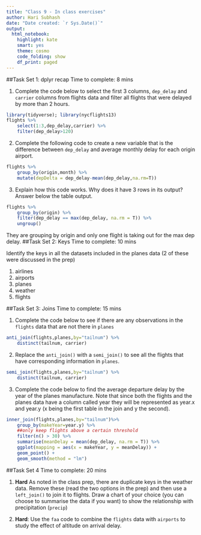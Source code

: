 ```yaml
---
title: "Class 9 - In class exercises"
author: Hari Subhash
date: "Date created: `r Sys.Date()`"
output:
  html_notebook:
    highlight: kate
    smart: yes
    theme: cosmo
    code_folding: show
    df_print: paged
---
```


##Task Set 1: dplyr recap
Time to complete: 8 mins

1. Complete the code below to select the first 3 columns, `dep_delay` and `carrier` columns from flights data and filter all flights that were delayed by more than 2 hours.
```r
library(tidyverse); library(nycflights13)
flights %>% 
    select(1:3,dep_delay,carrier) %>% 
    filter(dep_delay>120)
```

2. Complete the following code to create a new variable that is the difference between `dep_delay` and average monthly delay for each origin airport.
```r
flights %>% 
    group_by(origin,month) %>% 
    mutate(depDelta = dep_delay-mean(dep_delay,na.rm=T))
```

3. Explain how this code works. Why does it have 3 rows in its output? Answer below the table output.
```r
flights %>% 
    group_by(origin) %>% 
    filter(dep_delay == max(dep_delay, na.rm = T)) %>% 
    ungroup()
```
They are grouping by origin and only one flight is taking out for the max dep delay.
##Task Set 2: Keys
Time to complete: 10 mins

Identify the keys in all the datasets included in the planes data (2 of these were discussed in the prep)

1. airlines
2. airports
3. planes
4. weather
5. flights

##Task Set 3: Joins
Time to complete: 15 mins

1. Complete the code below to see if there are any observations in the `flights` data that are not there in `planes`
```r
anti_join(flights,planes,by="tailnum") %>% 
    distinct(tailnum, carrier)
```

2. Replace the `anti_join()` with a `semi_join()` to see all the flights that have corresponding information in `planes`.
```r
semi_join(flights,planes,by="tailnum") %>% 
    distinct(tailnum, carrier)
```
3. Complete the code below to find the average departure delay by the year of the planes manufacture. Note that since both the flights and the planes data have a column called year they will be represented as year.x and year.y (x being the first table in the join and y the second). 

```r
inner_join(flights,planes,by="tailnum")%>% 
    group_by(makeYear=year.y) %>% 
    ##only keep flights above a certain threshold
    filter(n() > 30) %>% 
    summarise(meanDelay = mean(dep_delay, na.rm = T)) %>% 
    ggplot(mapping = aes(x = makeYear, y = meanDelay)) +
    geom_point() +
    geom_smooth(method = "lm")
```


##Task Set 4
Time to complete: 20 mins

1. **Hard** As noted in the class prep, there are duplicate keys in the weather data. Remove these (read the two options in the prep) and then use a `left_join()` to join it to flights. Draw a chart of your choice (you can choose to summarise the data if you want) to show the relationship with precipitation (`precip`)



2. **Hard**: Use the `faa` code to combine the `flights` data with `airports` to study the effect of altitude on arrival delay. 


